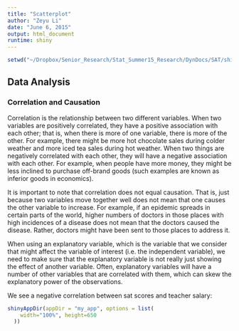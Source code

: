 ```yaml
---
title: "Scatterplot"
author: "Zeyu Li"
date: "June 6, 2015"
output: html_document
runtime: shiny
---
```

```r
setwd("~/Dropbox/Senior_Research/Stat_Summer15_Research/DynDocs/SAT/shiny_plot1_0.3")
```

## Data Analysis

### Correlation and Causation

<p>Correlation is the relationship between two different variables. When two variables are positively correlated, they have a positive association with each other; that is, when there is more of one variable, there is more of the other. For example, there might be more hot chocolate sales during colder weather and more iced tea sales during hot weather. When two things are negatively correlated with each other, they will have a negative association with each other. For example, when people have more money, they might be less inclined to purchase off-brand goods (such examples are known as inferior goods in economics).</p> 

<p>It is important to note that correlation does not equal causation. That is, just because two variables move together well does not mean that one causes the other variable to increase. For example, if an epidemic spreads in certain parts of the world, higher numbers of doctors in those places with high incidences of a disease does not mean that the doctors caused the disease. Rather, doctors might have been sent to those places to address it.</p>

<p>When using an explanatory variable, which is the variable that we consider that might affect the variable of interest (i.e. the independent variable), we need to make sure that the explanatory variable is not really just showing the effect of another variable. Often, explanatory variables will have a number of other variables that are correlated with them, which can skew the explanatory power of the observations.</p>

<p>We see a negative correlation between sat scores and teacher salary:</p>

```r
shinyAppDir(appDir = "my_app", options = list(
    width="100%", height=650
  ))
```




